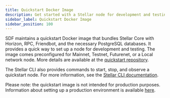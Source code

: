 ```yaml
---
title: Quickstart Docker Image
description: Get started with a Stellar node for development and testing.
sidebar_label: Quickstart Docker Image
sidebar_position: 100
---
```


SDF maintains a quickstart Docker image that bundles Stellar Core with Horizon, RPC, Friendbot, and the necessary PostgreSQL databases. It provides a quick way to set up a node for development and testing. The image comes preconfigured for Mainnet, Testnet, Futurenet, or a Local network node. More details are available at the [quickstart repository](https://github.com/stellar/quickstart).

The Stellar CLI also provides commands to start, stop, and observe a quickstart node. For more information, see the [Stellar CLI documentation](cli/stellar-cli.mdx#stellar-network-container).

Please note: the quickstart image is not intended for production purposes. Information about setting up a production environment is available [here](../../validators/README.mdx).
